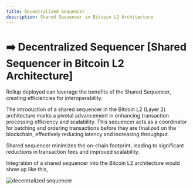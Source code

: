 ```yaml
---
title: Decentralized Sequencer
description: Shared Sequencer in Bitcoin L2 Architecture
---
```


# ➡️ Decentralized Sequencer [Shared Sequencer in Bitcoin L2 Architecture]

Rollup deployed can leverage the benefits of the Shared Sequencer, creating efficiencies for interoperability.

The introduction of a shared sequencer in the Bitcoin L2 (Layer 2) architecture marks a pivotal advancement in enhancing transaction processing efficiency and scalability. This sequencer acts as a coordinator for batching and ordering transactions before they are finalized on the blockchain, effectively reducing latency and increasing throughput.

Shared sequencer minimizes the on-chain footprint, leading to significant reductions in transaction fees and improved scalability.

Integration of a shared sequencer into the Bitcoin L2 architecture would show up like this,

<img src="/assets/decentralized-sequencer.png" alt="decentralized sequencer" />
